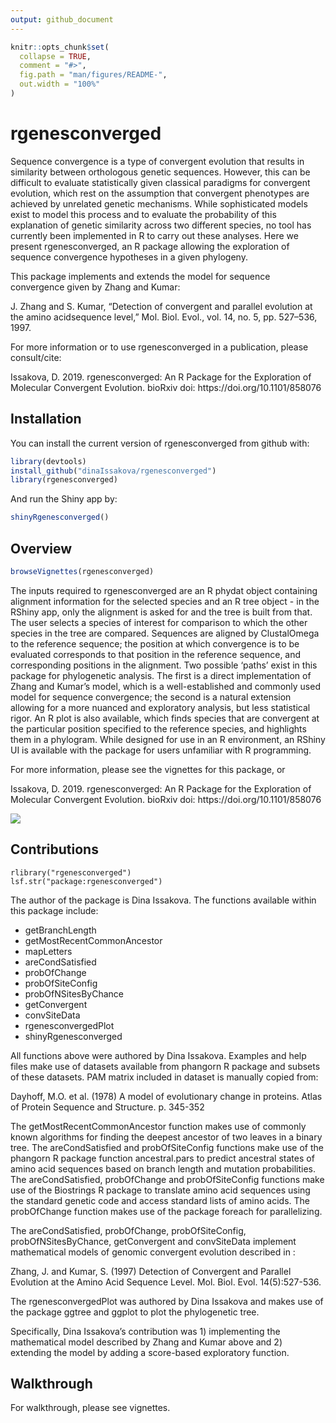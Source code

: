 ```yaml
---
output: github_document
---
```


<!-- README.md is generated from README.Rmd. Please edit that file -->

```r
knitr::opts_chunk$set(
  collapse = TRUE,
  comment = "#>",
  fig.path = "man/figures/README-",
  out.width = "100%"
)
```

# rgenesconverged

<!-- badges: start -->
<!-- badges: end -->


Sequence convergence is a type of convergent evolution that results in similarity between orthologous genetic sequences. However, this can be difficult to evaluate statistically given classical paradigms for convergent evolution, which rest on the assumption that convergent phenotypes are achieved by unrelated genetic mechanisms. While sophisticated models exist to model this process and to evaluate the probability of this explanation of genetic similarity across two different species, no tool has currently been implemented in R to carry out these analyses. Here we present rgenesconverged, an R package allowing the exploration of sequence convergence hypotheses in a given phylogeny. 

This package implements and extends the model for sequence convergence given by Zhang and Kumar: 

 J. Zhang and S. Kumar, “Detection of convergent and parallel evolution at the amino acidsequence level,” Mol.  Biol.  Evol., vol.  14, no.  5, pp.  527–536, 1997.
 
 For more information or to use rgenesconverged in a publication, please consult/cite: 
 
Issakova, D. 2019. rgenesconverged: An R Package for the Exploration of Molecular Convergent Evolution. bioRxiv doi: https://doi.org/10.1101/858076

## Installation

You can install the current version of rgenesconverged from github with:

``` r
library(devtools)
install_github("dinaIssakova/rgenesconverged")
library(rgenesconverged)
```
And run the Shiny app by:
``` r
shinyRgenesconverged()
```


## Overview

``` r
browseVignettes(rgenesconverged)
```
The inputs required to rgenesconverged are an R phydat object containing alignment information for the selected species and an R tree object - in the RShiny app, only the alignment is asked for and the tree is built from that. The user selects a species of interest for comparison to which the other species in the tree are compared. Sequences are aligned by ClustalOmega to the reference sequence; the position at which convergence is to be evaluated corresponds to that position in the reference sequence, and corresponding positions in the alignment. 
Two possible 'paths' exist in this package for phylogenetic analysis. The first is a direct implementation of Zhang and Kumar's model, which is a well-established and commonly used model for sequence convergence; the second is a natural extension allowing for a more nuanced and exploratory analysis, but less statistical rigor. An R plot is also available, which finds species that are convergent at the particular position specified to the reference species, and highlights them in a phylogram. 
While designed for use in an R environment, an RShiny UI is available with the package for users unfamiliar with R programming. 

For more information, please see the vignettes for this package, or 

Issakova, D. 2019. rgenesconverged: An R Package for the Exploration of Molecular Convergent Evolution. bioRxiv doi: https://doi.org/10.1101/858076

![](./inst/extdata/ISSAKOVA_D_A1.png)

## Contributions

``` 
rlibrary("rgenesconverged")
lsf.str("package:rgenesconverged")
```

The author of the package is Dina Issakova. The functions available within this package include:

- getBranchLength
- getMostRecentCommonAncestor
- mapLetters
- areCondSatisfied
- probOfChange
- probOfSiteConfig
- probOfNSitesByChance
- getConvergent
- convSiteData
- rgenesconvergedPlot
- shinyRgenesconverged

All functions above were authored by Dina Issakova. Examples and help files make use of datasets available from phangorn R package and subsets of these datasets. PAM matrix included in dataset is manually copied from:

Dayhoff, M.O. et al. (1978) A model of evolutionary change in proteins. Atlas of Protein Sequence and Structure. p. 345-352


The getMostRecentCommonAncestor function makes use of commonly known algorithms for finding the deepest ancestor of two leaves in a binary tree. The areCondSatisfied and probOfSiteConfig functions make use of the phangorn R package function ancestral.pars to predict ancestral states of amino acid sequences based on branch length and mutation probabilities. The areCondSatisfied, probOfChange and probOfSiteConfig functions make use of the Biostrings R package to translate amino acid sequences using the standard genetic code and access standard lists of amino acids. The probOfChange function makes use of the package foreach for parallelizing.

The areCondSatisfied, probOfChange, probOfSiteConfig, probOfNSitesByChance, getConvergent and convSiteData implement mathematical models of genomic convergent evolution described in : 

Zhang, J. and Kumar, S. (1997) Detection of Convergent and Parallel Evolution at the Amino Acid Sequence Level. Mol. Biol. Evol. 14(5):527-536. 

The rgenesconvergedPlot was authored by Dina Issakova and makes use of the package ggtree and ggplot to plot the phylogenetic tree. 

Specifically, Dina Issakova's contribution was 1) implementing the mathematical model described by Zhang and Kumar above and 2) extending the model by adding a score-based exploratory function.

## Walkthrough

For walkthrough, please see vignettes.
